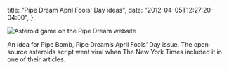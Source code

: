   title: "Pipe Dream April Fools' Day ideas",
  date: "2012-04-05T12:27:20-04:00",
};

![Asteroid game on the Pipe Dream website](./pipe-dream-april-fools.png)

An idea for Pipe Bomb, Pipe Dream’s April Fools’ Day issue. The open-source asteroids script went viral when The New York Times included it in one of their articles.
